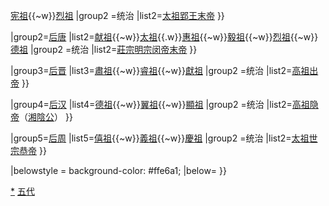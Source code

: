 {{Navbox
|name=五代君主
|title=[[五代]][[五代十国君主列表|君主]]
|titlestyle = background-color: #f3b40b;
|abovestyle = background-color: #ffe6a1; font-size: 90%;
|above = 主条目：[[五代十国君主列表]]
|groupstyle = background-color: #ffe6a1; 
|group1=[[后梁]]
|list1={{Navbox subgroup
|groupstyle = background-color: #ffe6a1; 
|group1=追尊
|list1=[[朱黯|肃祖]]{{~w}}[[朱茂琳|敬祖]]{{~w}}[[朱信|宪祖]]{{~w}}[[朱誠 (唐朝)|烈祖]]
|group2 =统治
|list2=[[朱温|太祖]]{{to}}[[朱友珪|郢王]]{{to}}[[梁末帝|末帝]]
}}

|group2=[[后唐]]
|list2={{Navbox subgroup
|groupstyle = background-color: #ffe6a1; 
|group1=追尊
|list1=[[朱邪執宜|懿祖]]{{~w}}[[李国昌|献祖]]{{~w}}[[李克用|太祖]]{{.w}}[[李聿|惠祖]]{{~w}}[[李教|毅祖]]{{~w}}[[李琰 (代北)|烈祖]]{{~w}}[[李霓|德祖]]
|group2 =统治
|list2=[[唐庄宗|莊宗]]{{to}}[[唐明宗|明宗]]{{to}}[[唐閔帝|闵帝]]{{to}}[[李從珂|末帝]]
}}

|group3=[[后晋]]
|list3={{Navbox subgroup
|groupstyle = background-color: #ffe6a1; 
|group1=追尊
|list1=[[石璟|靖祖]]{{~w}}[[石彬|肅祖]]{{~w}}[[石昱|睿祖]]{{~w}}[[石紹雍|獻祖]]
|group2 =统治
|list2=[[石敬瑭|高祖]]{{to}}[[晋出帝|出帝]]
}}

|group4=[[后汉]]
|list4={{Navbox subgroup
|groupstyle = background-color: #ffe6a1; 
|group1=追尊
|list1=[[劉湍|文祖]]{{~w}}[[劉昂 (後漢)|德祖]]{{~w}}[[劉僎|翼祖]]{{~w}}[[劉琠|顯祖]]
|group2 =统治
|list2=[[劉知遠|高祖]]{{to}}[[汉隐帝|隐帝]]{{to}}（[[劉贇|湘陰公]]）
}}

|group5=[[后周]]
|list5={{Navbox subgroup
|groupstyle = background-color: #ffe6a1; 
|group1=追尊
|list1=[[郭璟|信祖]]{{~w}}[[郭谌 (唐朝)|僖祖]]{{~w}}[[郭蘊|義祖]]{{~w}}[[郭簡|慶祖]]
|group2 =统治
|list2=[[郭威|太祖]]{{to}}[[周世宗|世宗]]{{to}}[[周恭帝|恭帝]]
}}

|belowstyle = background-color: #ffe6a1; 
|below={{中国元首}}
}}<noinclude>
[[Category:五代十国君主|*]]
[[Category:中国君主导航模板|五代]]
</noinclude>